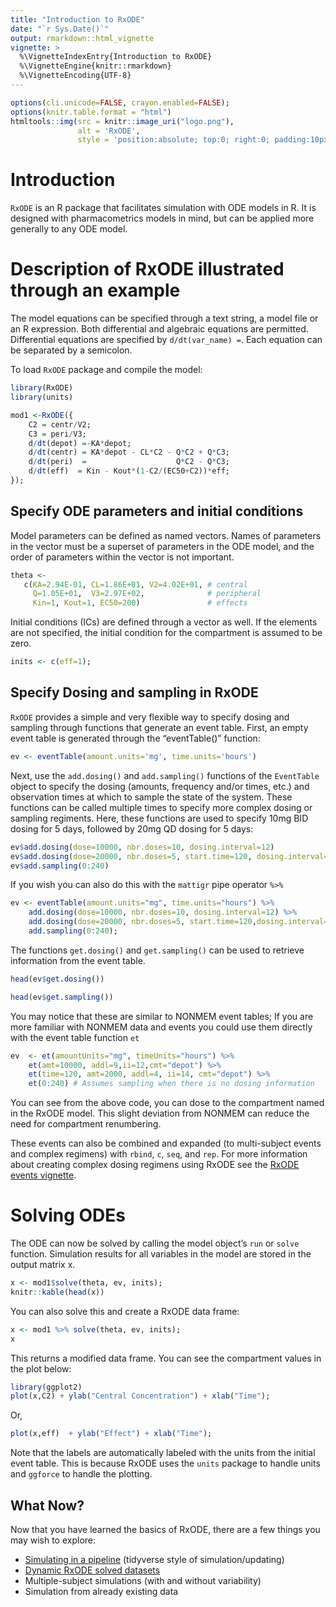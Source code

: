 ```yaml
---
title: "Introduction to RxODE"
date: "`r Sys.Date()`"
output: rmarkdown::html_vignette
vignette: >
  %\VignetteIndexEntry{Introduction to RxODE}
  %\VignetteEngine{knitr::rmarkdown}
  %\VignetteEncoding{UTF-8}
---
```



```r
options(cli.unicode=FALSE, crayon.enabled=FALSE);
options(knitr.table.format = "html")
htmltools::img(src = knitr::image_uri("logo.png"), 
               alt = 'RxODE', 
               style = 'position:absolute; top:0; right:0; padding:10px; border: 0;')
```

# Introduction

`RxODE` is an R package that facilitates simulation with ODE models in
R. It is designed with pharmacometrics models in mind, but can be
applied more generally to any ODE model.

# Description of RxODE illustrated through an example

The model equations can be specified through a text string, a model
file or an R expression. Both differential and algebraic equations are
permitted. Differential equations are specified by `d/dt(var_name) = `. Each
equation can be separated by a semicolon.

To load `RxODE` package and compile the model: 

```r
library(RxODE)
library(units)

mod1 <-RxODE({
    C2 = centr/V2;
    C3 = peri/V3;
    d/dt(depot) =-KA*depot;
    d/dt(centr) = KA*depot - CL*C2 - Q*C2 + Q*C3;
    d/dt(peri)  =                    Q*C2 - Q*C3;
    d/dt(eff)  = Kin - Kout*(1-C2/(EC50+C2))*eff;
});
```

## Specify ODE parameters and initial conditions

Model parameters can be defined as named vectors. Names of parameters in
the vector must be a superset of parameters in the ODE model, and the
order of parameters within the vector is not important. 

```r
theta <- 
   c(KA=2.94E-01, CL=1.86E+01, V2=4.02E+01, # central 
     Q=1.05E+01,  V3=2.97E+02,              # peripheral
     Kin=1, Kout=1, EC50=200)               # effects
```

Initial conditions (ICs) are defined through a vector as well.  If the
elements are not specified, the initial condition for the compartment
is assumed to be zero.


```r
inits <- c(eff=1);
```

## Specify Dosing and sampling in RxODE

`RxODE` provides a simple and very flexible way to specify dosing and
sampling through functions that generate an event table. First, an
empty event table is generated through the "eventTable()" function:

```r
ev <- eventTable(amount.units='mg', time.units='hours')
```

Next, use the `add.dosing()` and `add.sampling()` functions of the
`EventTable` object to specify the dosing (amounts, frequency and/or
times, etc.) and observation times at which to sample the state of the
system.  These functions can be called multiple times to specify more
complex dosing or sampling regiments.  Here, these functions are used
to specify 10mg BID dosing for 5 days, followed by 20mg QD dosing for
5 days:

```r
ev$add.dosing(dose=10000, nbr.doses=10, dosing.interval=12)
ev$add.dosing(dose=20000, nbr.doses=5, start.time=120, dosing.interval=24)
ev$add.sampling(0:240)
```

If you wish you can also do this with the `mattigr` pipe operator `%>%`

```r
ev <- eventTable(amount.units="mg", time.units="hours") %>%
    add.dosing(dose=10000, nbr.doses=10, dosing.interval=12) %>%
    add.dosing(dose=20000, nbr.doses=5, start.time=120,dosing.interval=24) %>%
    add.sampling(0:240);
```

The functions `get.dosing()` and `get.sampling()` can be used to
retrieve information from the event table.

```r
head(ev$get.dosing())
```

```r
head(ev$get.sampling())
```

You may notice that these are similar to NONMEM event tables; If you
are more familiar with NONMEM data and events you could use them
directly with the event table function `et`

```r
ev  <- et(amountUnits="mg", timeUnits="hours") %>%
    et(amt=10000, addl=9,ii=12,cmt="depot") %>%
    et(time=120, amt=2000, addl=4, ii=14, cmt="depot") %>%
    et(0:240) # Assumes sampling when there is no dosing information
```

You can see from the above code, you can dose to the compartment named
in the RxODE model.  This slight deviation from NONMEM can reduce the
need for compartment renumbering.

These events can also be combined and expanded (to multi-subject
events and complex regimens) with `rbind`, `c`, `seq`, and `rep`. For
more information about creating complex dosing regimens using RxODE
see the [RxODE events vignette](RxODE-events.html).


# Solving ODEs

The ODE can now be solved by calling the model object's `run` or `solve`
function. Simulation results for all variables in the model are stored
in the output matrix x. 

```r
x <- mod1$solve(theta, ev, inits);
knitr::kable(head(x))
```

You can also solve this and create a RxODE data frame:


```r
x <- mod1 %>% solve(theta, ev, inits);
x
```

This returns a modified data frame.  You can see the compartment
values in the plot below:

```r
library(ggplot2)
plot(x,C2) + ylab("Central Concentration") + xlab("Time");
```

Or, 

```r
plot(x,eff)  + ylab("Effect") + xlab("Time");
```

Note that the labels are automatically labeled with the units from the
initial event table. This is because RxODE uses the `units` package to
handle units and `ggforce` to handle the plotting.

## What Now?

Now that you have learned the basics of RxODE, there are a few things
you may wish to explore:

- [Simulating in a pipeline](RxODE-pipeline.html) (tidyverse style of simulation/updating)
- [Dynamic RxODE solved datasets](RxODE-data-frame.html)
- Multiple-subject simulations (with and without variability)
- Simulation from already existing data

